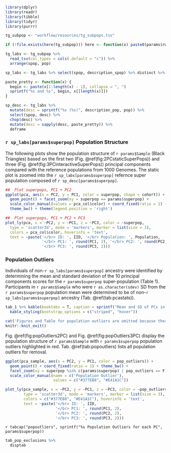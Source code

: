 ```r
library(dplyr)
library(readr)
library(tibble)
library(tidyr)
library(purrr)

tg_subpop <- "workflow/resources/tg_subpops.tsv"

if (!file.exists(here(tg_subpop))) here <- function(x) paste0(params$rwd, "/", x)

tg_labs <- tg_subpop %>%
  read_tsv(col_types = cols(.default = "c")) %>%
  arrange(spop, pop)

sp_labs <- tg_labs %>% select(spop, description_spop) %>% distinct %>% deframe

paste_pretty <- function(x) {
  begin <- paste(x[1:length(x) - 1], collapse = ", ")
  sprintf("%s and %s", begin, x[[length(x)]])
}

sp_desc <- tg_labs %>%
  mutate(desc = sprintf("%s (%s)", description_pop, pop)) %>%
  select(spop, desc) %>%
  chop(desc) %>%
  mutate(desc = sapply(desc, paste_pretty)) %>%
  deframe
```

### `r sp_labs[params$superpop]` Population Structure

The following plots show the population structure of `r params$Sample` (Black Triangles) based on the first two (Fig. \@ref(fig:2PCstaticSuperPops)) and three (Fig. \@ref(fig:3PCinteractiveSuperPops)) principal components compared with the reference populations from 1000 Genomes. The static plot is zoomed into the `r sp_labs[params$superpop]` refernce super population composed of `r sp_desc[params$superpop]`.

```r
##  Plot superpops, PC1 + PC2
ggplot(pca, aes(x = PC2, y = PC1, color = superpop, shape = cohort)) +
  geom_point() + facet_zoom(xy = superpop == params$superpop) +
  scale_color_manual(values = pca_col$color) + coord_fixed(ratio = 1) +
  theme_bw() + theme(legend.position = 'right')
```

```r

##  Plot superpops, PC1 + PC2 + PC3
plot_ly(pca, x = ~PC2, y = ~PC1, z = ~PC3, color = ~superpop,
  type = 'scatter3d', mode = 'markers', marker = list(size = 3),
  colors = pca_col$color, hoverinfo = 'text',
  text = ~paste('</br> ID: ', IID, '</br> Population: ', Population,
                '</br> PC1: ', round(PC1, 2), '</br> PC2: ', round(PC2, 2),
                '</br> PC3: ', round(PC3, 2)))
```

### Population Outliers

Individuals of non-`r sp_labs[params$superpop]` ancestry were identified by determining the mean and standard deviation of the 10 principal components scores for the `r params$superpop` super-population (Table 1). Participants in `r params$Sample` who were \pm `r as.character(sdev)` SD from the `r params$superpop` population mean were determined to be of non-`r sp_labs[params$superpop]` ancestry (Tab. \@ref(tab:pcastats)).

```r
tab_1 %>% kable(booktabs = T, caption = sprintf("Mean and SD of PCs in %s population", params$superpop)) %>%
  kable_styling(bootstrap_options = c("striped", "hover"))
```


```r
cat('Figures and Table for population outliers are omitted because there are no outliers.')
knitr::knit_exit()
```

Fig. \@ref(fig:popOutliers2PC) and Fig. \@ref(fig:popOutliers3PC) display the population structure of `r params$Sample` with `r params$superpop` population outliers highlighted in red. Tab. \@ref(tab:popoutliers) lists all population outliers for removal.

```r
ggplot(pca_sample, aes(x = PC2, y = PC1, color = pop_outliers)) +
  geom_point() + coord_fixed(ratio = 1) + theme_bw() +
  facet_zoom(xy = superpop %in% c(params$superpop) | pop_outliers == F) +
  scale_color_manual(name = c('Population Outlier'),
                     values = c("#377EB8", "#E41A1C"))
```

```r
plot_ly(pca_sample, x = ~PC2, y = ~PC1, z = ~PC3, color = ~pop_outliers,
        type = 'scatter3d', mode = 'markers', marker = list(size = 3),
        colors = c("#377EB8", "#E41A1C"), hoverinfo = 'text',
        text = ~paste('</br> ID: ', IID,
                      '</br> PC1: ', round(PC1, 2),
                      '</br> PC2: ', round(PC2, 2),
                      '</br> PC3: ', round(PC3, 2)))
```


`r tabcap("popoutliers", sprintf("%s Population Outliers for each PC", params$superpop))`

```r
tab_pop_exclusions %>%
  disptab
```
